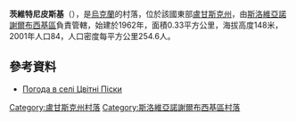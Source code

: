 {{coord|48|40|0|N|39|16|26|E|scale:100000|display=title}}

'''茨維特尼皮斯基'''（{{lang-uk|Цвітні Піски}}），是[[烏克蘭|烏克蘭]]的村落，位於該國東部[[盧甘斯克州|盧甘斯克州]]，由[[斯洛維亞諾謝爾布西基區|斯洛維亞諾謝爾布西基區]]負責管轄，始建於1962年，面積0.33平方公里，海拔高度148米，2001年人口84，人口密度每平方公里254.6人。

==參考資料==
* [http://weather.in.ua/ua/lyganskaja/27662 Погода в селі Цвітні Піски] {{Wayback|url=http://weather.in.ua/ua/lyganskaja/27662 |date=20210116113245 }}

{{DEFAULTSORT:Цвітні Піски}}
[[Category:盧甘斯克州村落|Category:盧甘斯克州村落]]
[[Category:斯洛維亞諾謝爾布西基區村落|Category:斯洛維亞諾謝爾布西基區村落]]


{{Luhansk-geo-stub}}